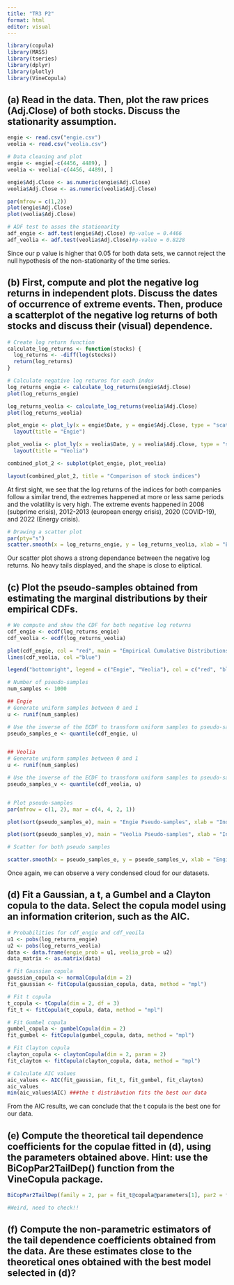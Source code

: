 ```yaml
---
title: "TR3 P2"
format: html
editor: visual
---
```



```r
library(copula)
library(MASS)
library(tseries)
library(dplyr)
library(plotly)
library(VineCopula)
```


## (a) Read in the data. Then, plot the raw prices (Adj.Close) of both stocks. Discuss the stationarity assumption. 

```r
engie <- read.csv("engie.csv")
veolia <- read.csv("veolia.csv")

# Data cleaning and plot
engie <- engie[-c(4456, 4489), ]
veolia <- veolia[-c(4456, 4489), ]

engie$Adj.Close <- as.numeric(engie$Adj.Close)
veolia$Adj.Close <- as.numeric(veolia$Adj.Close)

par(mfrow = c(1,2))
plot(engie$Adj.Close)
plot(veolia$Adj.Close)

# ADF test to asses the stationarity
adf_engie <- adf.test(engie$Adj.Close) #p-value = 0.4466
adf_veolia <- adf.test(veolia$Adj.Close)#p-value = 0.8228

```

Since our p value is higher that 0.05 for both data sets, we cannot reject the null hypothesis of the non-stationarity of the time series.

## (b) First, compute and plot the negative log returns in independent plots. Discuss the dates of occurrence of extreme events. Then, produce a scatterplot of the negative log returns of both stocks and discuss their (visual) dependence.

```r
# Create log return function
calculate_log_returns <- function(stocks) {
  log_returns <- -diff(log(stocks))
  return(log_returns)
}

# Calculate negative log returns for each index
log_returns_engie <- calculate_log_returns(engie$Adj.Close) 
plot(log_returns_engie)

log_returns_veolia <- calculate_log_returns(veolia$Adj.Close) 
plot(log_returns_veolia)

plot_engie <- plot_ly(x = engie$Date, y = engie$Adj.Close, type = "scatter", mode = "point", name = "Engie") %>%
  layout(title = "Engie")

plot_veolia <- plot_ly(x = veolia$Date, y = veolia$Adj.Close, type = "scatter", mode = "point", name = "Veolia") %>%
  layout(title = "Veolia")

combined_plot_2 <- subplot(plot_engie, plot_veolia)

layout(combined_plot_2, title = "Comparison of stock indices")
```
At first sight, we see that the log returns of the indices for both companies follow a similar trend, the extremes happened at more or less same periods and the volatility is very high. The extreme events happened in 2008 (subprime crisis), 2012-2013 (european energy crisis), 2020 (COVID-19), and 2022 (Energy crisis).


```r
# Drawing a scatter plot
par(pty="s")
scatter.smooth(x = log_returns_engie, y = log_returns_veolia, xlab = "Engie negative log returns", ylab = "Veolia negative log returns")
```
Our scatter plot shows a strong dependance between the negative log returns. No heavy tails displayed, and the shape is close to eliptical.

## (c) Plot the pseudo-samples obtained from estimating the marginal distributions by their empirical CDFs.
```r

# We compute and show the CDF for both negative log returns 
cdf_engie <- ecdf(log_returns_engie)
cdf_veolia <- ecdf(log_returns_veolia)

plot(cdf_engie, col = "red", main = "Empirical Cumulative Distributions")
lines(cdf_veolia, col ="blue")

legend("bottomright", legend = c("Engie", "Veolia"), col = c("red", "blue"), lty = 1)

# Number of pseudo-samples
num_samples <- 1000

## Engie
# Generate uniform samples between 0 and 1
u <- runif(num_samples)

# Use the inverse of the ECDF to transform uniform samples to pseudo-samples
pseudo_samples_e <- quantile(cdf_engie, u)


## Veolia 
# Generate uniform samples between 0 and 1
u <- runif(num_samples)

# Use the inverse of the ECDF to transform uniform samples to pseudo-samples
pseudo_samples_v <- quantile(cdf_veolia, u)


# Plot pseudo-samples
par(mfrow = c(1, 2), mar = c(4, 4, 2, 1))

plot(sort(pseudo_samples_e), main = "Engie Pseudo-samples", xlab = "Index", ylab = "Log Returns", col = "red", pch = 16)

plot(sort(pseudo_samples_v), main = "Veolia Pseudo-samples", xlab = "Index", ylab = "Log Returns", col = "red", pch = 16)

# Scatter for both pseudo samples

scatter.smooth(x = pseudo_samples_e, y = pseudo_samples_v, xlab = "Engie pseudo", ylab = "Veolia pseudo")
```
Once again, we can observe a very condensed cloud for our datasets.

## (d) Fit a Gaussian, a t, a Gumbel and a Clayton copula to the data. Select the copula model using an information criterion, such as the AIC.
```r
# Probabilities for cdf_engie and cdf_veoila
u1 <- pobs(log_returns_engie)
u2 <- pobs(log_returns_veolia)
data <- data.frame(engie_prob = u1, veolia_prob = u2)
data_matrix <- as.matrix(data)

# Fit Gaussian copula
gaussian_copula <- normalCopula(dim = 2)
fit_gaussian <- fitCopula(gaussian_copula, data, method = "mpl")

# Fit t copula
t_copula <- tCopula(dim = 2, df = 3)
fit_t <- fitCopula(t_copula, data, method = "mpl")

# Fit Gumbel copula
gumbel_copula <- gumbelCopula(dim = 2)
fit_gumbel <- fitCopula(gumbel_copula, data, method = "mpl")

# Fit Clayton copula
clayton_copula <- claytonCopula(dim = 2, param = 2)   
fit_clayton <- fitCopula(clayton_copula, data, method = "mpl")

# Calculate AIC values
aic_values <- AIC(fit_gaussian, fit_t, fit_gumbel, fit_clayton)
aic_values
min(aic_values$AIC) ###the t distribution fits the best our data

```

From the AIC results, we can conclude that the t copula is the best one for our data.

## (e) Compute the theoretical tail dependence coefficients for the copulae fitted in (d), using the parameters obtained above. Hint: use the BiCopPar2TailDep() function from the VineCopula package.

```r

BiCopPar2TailDep(family = 2, par = fit_t@copula@parameters[1], par2 = fit_t@copula@parameters[2])

#Weird, need to check!!
```


## (f) Compute the non-parametric estimators of the tail dependence coefficients obtained from the data. Are these estimates close to the theoretical ones obtained with the best model selected in (d)?

```r

```




